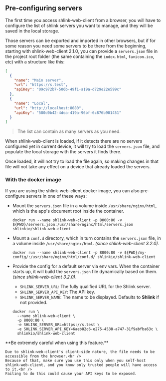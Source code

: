 
## Pre-configuring servers

The first time you access shlink-web-client from a browser, you will have to configure the list of shlink servers you want to manage, and they will be saved in the local storage.

Those servers can be exported and imported in other browsers, but if for some reason you need some servers to be there from the beginning, starting with shlink-web-client 2.1.0, you can provide a `servers.json` file in the project root folder (the same containing the `index.html`, `favicon.ico`, etc) with a structure like this:

```json
[
  {
    "name": "Main server",
    "url": "https://s.test",
    "apiKey": "09c972b7-506b-49f1-a19a-d729e22e599c"
  },
  {
    "name": "Local",
    "url": "http://localhost:8080",
    "apiKey": "580d0b42-4dea-419a-96bf-6c876b901451"
  }
]
```

> The list can contain as many servers as you need.

When shlink-web-client is loaded, if it detects there are no servers configured yet in current device, it will try to load the `servers.json` file, and populate the local storage with the servers it finds there.

Once loaded, it will not try to load the file again, so making changes in that file will not take any effect on a device that already loaded the servers.

### With the docker image

If you are using the shlink-web-client docker image, you can also pre-configure servers in one of these ways:

* Mount the `servers.json` file in a volume inside `/usr/share/nginx/html`, which is the app's document root inside the container.

    ```shell
    docker run --name shlink-web-client -p 8000:80 -v ${PWD}/servers.json:/usr/share/nginx/html/servers.json shlinkio/shlink-web-client
    ```

* Mount a `conf.d` directory, which in turn contains the `servers.json` file, in a volume inside `/usr/share/nginx/html`. *(since shlink-web-client 3.2.0)*.

  ```shell
  docker run --name shlink-web-client -p 8000:80 -v ${PWD}/my-config/:/usr/share/nginx/html/conf.d/ shlinkio/shlink-web-client
    ```

* Provide the config for a default server via env vars. When the container starts up, it will build the `servers.json` file dynamically based on them. *(since shlink-web-client 3.2.0)*.

  * `SHLINK_SERVER_URL`: The fully qualified URL for the Shlink server.
  * `SHLINK_SERVER_API_KEY`: The API key.
  * `SHLINK_SERVER_NAME`: The name to be displayed. Defaults to **Shlink** if not provided.

  ```shell
  docker run \
    --name shlink-web-client \
    -p 8000:80 \
    -e SHLINK_SERVER_URL=https://s.test \
    -e SHLINK_SERVER_API_KEY=6aeb82c6-e275-4538-a747-31f9abfba63c \
    shlinkio/shlink-web-client
    ```

<Callout type="warning">
    **Be extremely careful when using this feature.**

    Due to shlink-web-client's client-side nature, the file needs to be accessible from the browser.<br />
    Because of that, make sure you use this only when you self-host shlink-web-client, and you know only trusted people will have access to it.<br />
    Failing to do this could cause your API keys to be exposed.
</Callout>
